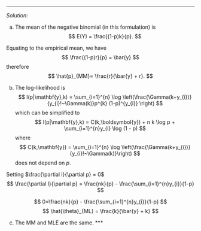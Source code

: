 ***
_Solution:_ 

a. The mean of the negative binomial (in this formulation) is 
$$
E(Y) = \frac{(1-p)k}{p}.
$$

Equating to the empirical mean, we have 
$$
\frac{(1-p)r}{p} = \bar{y}
$$ 
therefore 
$$
\hat{p}_{MM}= \frac{r}{\bar{y} + r}.
$$

b. The log-likelihood is 
$$
l(p|\mathbf{y},k) = \sum_{i=1}^{n} \log \left(\frac{\Gamma(k+y_{i})}{y_{i}!~\Gamma(k)}p^{k} (1-p)^{y_{i}} \right)
$$
which can be simplified to
$$
l(p|\mathbf{y},k) = C(k,\boldsymbol{y}) + n k \log p + \sum_{i=1}^{n}y_{i} \log (1 - p)
$$
where 
$$
C(k,\mathbf{y}) = \sum_{i=1}^{n} \log \left(\frac{\Gamma(k+y_{i})}{y_{i}!~\Gamma(k)}\right)
$$ 
does not depend on $p$.  

Setting $\frac{\partial l}{\partial p} = 0$
$$
\frac{\partial l}{\partial p} = \frac{nk}{p} - \frac{\sum_{i=1}^{n}y_{i}}{1-p}
$$

$$
0=\frac{nk}{p} - \frac{\sum_{i=1}^{n}y_{i}}{1-p}
$$
$$
\hat{\theta}_{ML} = \frac{k}{\bar{y} + k}
$$

c. The MM and MLE are the same.
***
